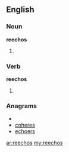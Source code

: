 ==English==

===Noun===
'''reechos'''

# {{plural of|[[reecho]]}}

===Verb===
'''reechos'''

# {{third-person singular of|[[reecho]]}}

===Anagrams===
* {{alphagram|ceehors}}
* [[coheres#English|coheres]]
* [[echoers#English|echoers]]

[[ar:reechos]]
[[my:reechos]]